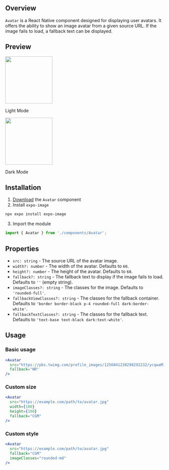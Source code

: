 ## Overview

`Avatar` is a React Native component designed for displaying user avatars. It offers the ability to
show an image avatar from a given source URL. If the image fails to load, a fallback text can be displayed.

## Preview

<div style={{ display: 'flex', justifyContent: 'center' }}>
  <div style={{ marginRight: '40px' }}>
    <img
      src="https://raw.githubusercontent.com/Mobilecn-UI/nativecn-ui/main/assets/examples/components/avatars-light.png"
      width="150px"
    />
    <p>Light Mode</p>
  </div>
  <div>
    <img
      src="https://raw.githubusercontent.com/Mobilecn-UI/nativecn-ui/main/assets/examples/components/avatars-dark.png"
      width="150px"
    />
    <p>Dark Mode</p>
  </div>
</div>

## Installation

1. [Download](https://github.com/Mobilecn-UI/nativecn-ui/blob/main/components/Avatar.tsx) the `Avatar` component
2. Install `expo-image`

```bash
npx expo install expo-image
```

3. Import the module

```jsx
import { Avatar } from './components/Avatar';
```

## Properties

- `src: string` - The source URL of the avatar image.
- `width?: number` - The width of the avatar. Defaults to `60`.
- `height?: number` - The height of the avatar. Defaults to `60`.
- `fallback?: string` - The fallback text to display if the image fails to load. Defaults to `''` (empty string).
- `imageClasses?: string` - The classes for the image. Defaults to `'rounded-full'`.
- `fallbackViewClasses?: string` - The classes for the fallback container. Defaults to `'border border-black p-4 rounded-full dark:border-white'`.
- `fallbackTextClasses?: string` - The classes for the fallback text. Defaults to `'text-base text-black dark:text-white'`.

## Usage

### Basic usage

```jsx
<Avatar
  src="https://pbs.twimg.com/profile_images/1256841238298292232/ycqwaMI2_400x400.jpg"
  fallback="NR"
/>
```

### Custom size

```jsx
<Avatar
  src="https://example.com/path/to/avatar.jpg"
  width={100}
  height={100}
  fallback="CGM"
/>
```

### Custom style

```jsx
<Avatar
  src="https://example.com/path/to/avatar.jpg"
  fallback="CGM"
  imageClasses="rounded-md"
/>
```
